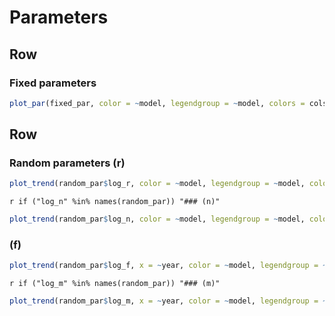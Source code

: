 
Parameters
================================================================================

Row {.tabset}
--------------------------------------------------------------------------------

### Fixed parameters

```r
plot_par(fixed_par, color = ~model, legendgroup = ~model, colors = cols)
```


Row {.tabset}
--------------------------------------------------------------------------------

### Random parameters (r)

```r
plot_trend(random_par$log_r, color = ~model, legendgroup = ~model, colors = cols, ylab = "r")
```

`r if ("log_n" %in% names(random_par)) "### (n)"`

```r
plot_trend(random_par$log_n, color = ~model, legendgroup = ~model, colors = cols, frame = ~age, ylab = "n")
```

### (f)

```r
plot_trend(random_par$log_f, x = ~year, color = ~model, legendgroup = ~model, colors = cols, frame = ~age, ylab = "f")
```

`r if ("log_m" %in% names(random_par)) "### (m)"`

```r
plot_trend(random_par$log_m, x = ~year, color = ~model, legendgroup = ~model, colors = cols, frame = ~age_block, ylab = "m")
```

